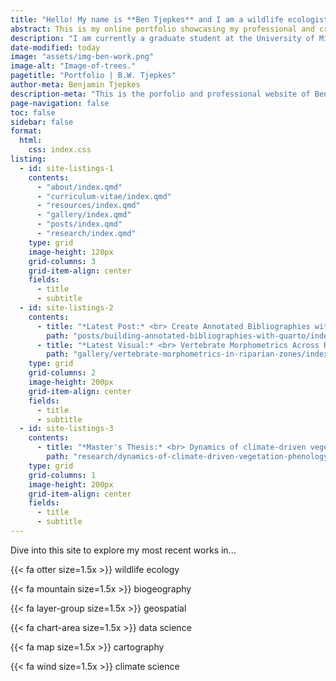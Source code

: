 ---
title: "Hello! My name is **Ben Tjepkes** and I am a wildlife ecologist and data-driven geographer."
abstract: This is my online portfolio showcasing my professional and creative works.
description: "I am currently a graduate student at the University of Missouri studying geographic information systems in the Department of Geography. My work focuses on using a variety of data science and geospatial tools to conduct research in wildlife ecology and biogeography."
date-modified: today
image: "assets/img-ben-work.png"
image-alt: "Image-of-trees."
pagetitle: "Portfolio | B.W. Tjepkes"
author-meta: Benjamin Tjepkes
description-meta: "This is the porfolio and professional website of Benjamin Tjepkes."
page-navigation: false
toc: false
sidebar: false
format:
  html:
    css: index.css
listing:
  - id: site-listings-1
    contents:
      - "about/index.qmd"
      - "curriculum-vitae/index.qmd"
      - "resources/index.qmd"
      - "gallery/index.qmd"
      - "posts/index.qmd"
      - "research/index.qmd"
    type: grid
    image-height: 120px
    grid-columns: 3
    grid-item-align: center
    fields:
      - title
      - subtitle
  - id: site-listings-2
    contents:
      - title: "*Latest Post:* <br> Create Annotated Bibliographies with Quarto"
        path: "posts/building-annotated-bibliographies-with-quarto/index.qmd"
      - title: "*Latest Visual:* <br> Vertebrate Morphometrics Across Riparian Zones"
        path: "gallery/vertebrate-morphometrics-in-riparian-zones/index.qmd"
    type: grid
    grid-columns: 2
    image-height: 200px
    grid-item-align: center
    fields:
      - title
      - subtitle
  - id: site-listings-3
    contents:
      - title: "*Master's Thesis:* <br> Dynamics of climate-driven vegetation phenology and associated avian response"
        path: "research/dynamics-of-climate-driven-vegetation-phenology-and-associated-avian-response-across-the-chf/index.qmd"
    type: grid
    grid-columns: 1
    image-height: 200px
    grid-item-align: center
    fields:
      - title
      - subtitle
---


<!-- ```{=html} -->
<!-- <div class="card border-primary mb-3" style="max-width: 100%; padding-bottom: 30px;"> -->
<!--   <div class="card-header">Header</div> -->
<!--   <div class="card-body"> -->
<!--     <h4 class="card-title">Primary card title</h4> -->
<!--     <p class="card-text">Some quick example text to build on the card title and make up the bulk of the card's content.</p> -->
<!--   </div> -->
<!-- </div> -->
<!-- ``` -->




::: {#intro-section .column-page}

::: {#intro-section-text}
Dive into this site to explore my most recent works in...
:::

::: container
::: item
{{< fa otter size=1.5x >}} wildlife ecology
:::

::: item
{{< fa mountain size=1.5x >}} biogeography
:::

::: item
{{< fa layer-group size=1.5x >}} geospatial
:::

::: item
{{< fa chart-area size=1.5x >}} data science
:::

::: item
{{< fa map size=1.5x >}} cartography
:::

::: item
{{< fa wind size=1.5x >}} climate science
:::
:::
:::

::: {#site-listings-3 .column-page .index-latest}
:::

::: {#site-listings-1 .column-page}
:::

::: {#site-listings-2 .column-page .index-latest}
:::

